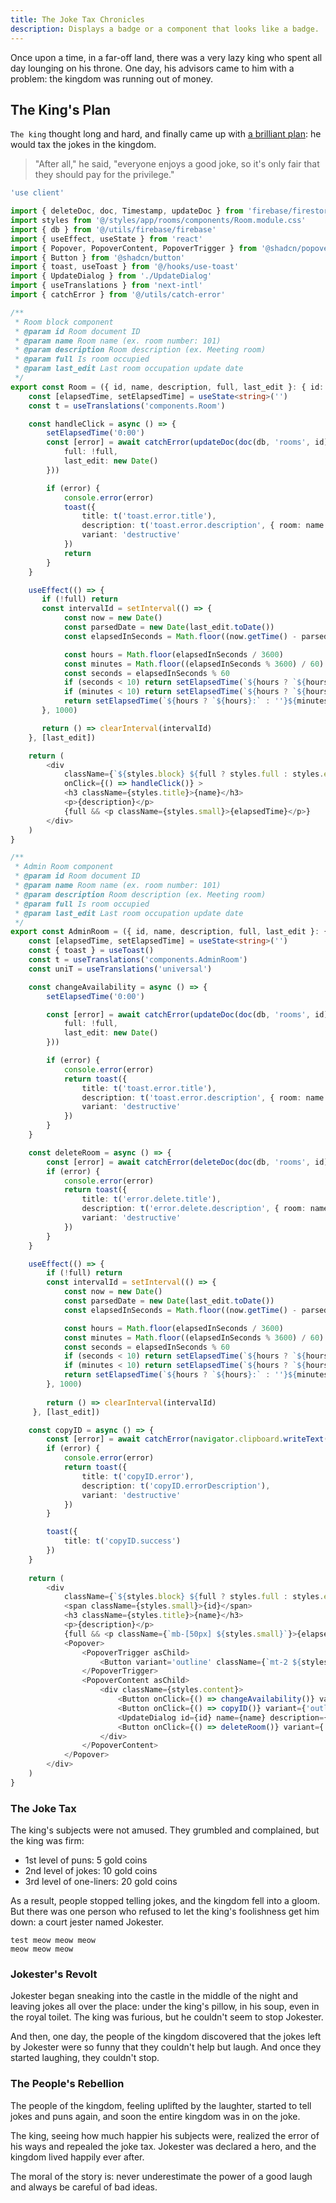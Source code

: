 ```yaml
---
title: The Joke Tax Chronicles
description: Displays a badge or a component that looks like a badge.
---
```


Once upon a time, in a far-off land, there was a very lazy king who spent all day lounging on his throne. One day, his advisors came to him with a problem: the kingdom was running out of money.

## The King's Plan

`The king` thought long and hard, and finally came up with [a brilliant plan](#): he would tax the jokes in the kingdom.

> "After all," he said, "everyone enjoys a good joke, so it's only fair that they should pay for the privilege."

```ts
'use client'

import { deleteDoc, doc, Timestamp, updateDoc } from 'firebase/firestore'
import styles from '@/styles/app/rooms/components/Room.module.css'
import { db } from '@/utils/firebase/firebase'
import { useEffect, useState } from 'react'
import { Popover, PopoverContent, PopoverTrigger } from '@shadcn/popover'
import { Button } from '@shadcn/button'
import { toast, useToast } from '@/hooks/use-toast'
import { UpdateDialog } from './UpdateDialog'
import { useTranslations } from 'next-intl'
import { catchError } from '@/utils/catch-error'

/**
 * Room block component
 * @param id Room document ID
 * @param name Room name (ex. room number: 101)
 * @param description Room description (ex. Meeting room)
 * @param full Is room occupied
 * @param last_edit Last room occupation update date
 */
export const Room = ({ id, name, description, full, last_edit }: { id: string, name: string, description: string, full: boolean, last_edit: Timestamp }) => {
    const [elapsedTime, setElapsedTime] = useState<string>('')
    const t = useTranslations('components.Room')

    const handleClick = async () => {
        setElapsedTime('0:00')
        const [error] = await catchError(updateDoc(doc(db, 'rooms', id), {
            full: !full,
            last_edit: new Date()
        }))

        if (error) {
            console.error(error)
            toast({
                title: t('toast.error.title'),
                description: t('toast.error.description', { room: name }),
                variant: 'destructive'
            })
            return
        }
    }

    useEffect(() => {
       if (!full) return
       const intervalId = setInterval(() => {
            const now = new Date()
            const parsedDate = new Date(last_edit.toDate())
            const elapsedInSeconds = Math.floor((now.getTime() - parsedDate.getTime()) / 1000)

            const hours = Math.floor(elapsedInSeconds / 3600)
            const minutes = Math.floor((elapsedInSeconds % 3600) / 60)
            const seconds = elapsedInSeconds % 60
            if (seconds < 10) return setElapsedTime(`${hours ? `${hours}:` : ''}${minutes}:0${seconds}`)
            if (minutes < 10) return setElapsedTime(`${hours ? `${hours}:` : ''}0${minutes}:${seconds}`)
            return setElapsedTime(`${hours ? `${hours}:` : ''}${minutes}:${seconds}`)
       }, 1000)

       return () => clearInterval(intervalId)
    }, [last_edit])

    return (
        <div
            className={`${styles.block} ${full ? styles.full : styles.empty}`}
            onClick={() => handleClick()} >
            <h3 className={styles.title}>{name}</h3>
            <p>{description}</p>
            {full && <p className={styles.small}>{elapsedTime}</p>}
        </div>
    )
}

/**
 * Admin Room component
 * @param id Room document ID
 * @param name Room name (ex. room number: 101)
 * @param description Room description (ex. Meeting room)
 * @param full Is room occupied
 * @param last_edit Last room occupation update date
 */
export const AdminRoom = ({ id, name, description, full, last_edit }: { id: string, name: string, description: string, full: boolean, last_edit: Timestamp }) => {
    const [elapsedTime, setElapsedTime] = useState<string>('')
    const { toast } = useToast()
    const t = useTranslations('components.AdminRoom')
    const uniT = useTranslations('universal')

    const changeAvailability = async () => {
        setElapsedTime('0:00')

        const [error] = await catchError(updateDoc(doc(db, 'rooms', id), {
            full: !full,
            last_edit: new Date()
        }))

        if (error) {
            console.error(error)
            return toast({
                title: t('toast.error.title'),
                description: t('toast.error.description', { room: name }),
                variant: 'destructive'
            })
        }
    }

    const deleteRoom = async () => {
        const [error] = await catchError(deleteDoc(doc(db, 'rooms', id)))
        if (error) {
            console.error(error)
            return toast({
                title: t('error.delete.title'),
                description: t('error.delete.description', { room: name }),
                variant: 'destructive'
            })
        }
    }

    useEffect(() => {
        if (!full) return
        const intervalId = setInterval(() => {
            const now = new Date()
            const parsedDate = new Date(last_edit.toDate())
            const elapsedInSeconds = Math.floor((now.getTime() - parsedDate.getTime()) / 1000)

            const hours = Math.floor(elapsedInSeconds / 3600)
            const minutes = Math.floor((elapsedInSeconds % 3600) / 60)
            const seconds = elapsedInSeconds % 60
            if (seconds < 10) return setElapsedTime(`${hours ? `${hours}:` : ''}${minutes}:0${seconds}`)
            if (minutes < 10) return setElapsedTime(`${hours ? `${hours}:` : ''}0${minutes}:${seconds}`)
            return setElapsedTime(`${hours ? `${hours}:` : ''}${minutes}:${seconds}`)
        }, 1000)
 
        return () => clearInterval(intervalId)
     }, [last_edit])

    const copyID = async () => {
        const [error] = await catchError(navigator.clipboard.writeText(id))
        if (error) {
            console.error(error)
            return toast({
                title: t('copyID.error'),
                description: t('copyID.errorDescription'),
                variant: 'destructive'
            })
        }

        toast({
            title: t('copyID.success')
        })
    }
 
    return (
        <div
            className={`${styles.block} ${full ? styles.full : styles.empty} ${styles.admin_block}`}>
            <span className={styles.small}>{id}</span>
            <h3 className={styles.title}>{name}</h3>
            <p>{description}</p>
            {full && <p className={`mb-[50px] ${styles.small}`}>{elapsedTime}</p>}
            <Popover>
                <PopoverTrigger asChild>
                    <Button variant='outline' className={`mt-2 ${styles.button}`}>{uniT('options')}</Button>
                </PopoverTrigger>
                <PopoverContent asChild>
                    <div className={styles.content}>
                        <Button onClick={() => changeAvailability()} variant={'outline'} className='mr-2'>{full ? t('occupation.leave') : t('occupation.enter')}</Button>
                        <Button onClick={() => copyID()} variant={'outline'} className='ml-2'>{t('copy')}</Button>
                        <UpdateDialog id={id} name={name} description={description} />
                        <Button onClick={() => deleteRoom()} variant={'destructive'} className='ml-2 mt-2'>{t('delete')}</Button>
                    </div>
                </PopoverContent>
            </Popover>
        </div>
    )
}
```

### The Joke Tax

The king's subjects were not amused. They grumbled and complained, but the king was firm:

- 1st level of puns: 5 gold coins
- 2nd level of jokes: 10 gold coins
- 3rd level of one-liners: 20 gold coins

As a result, people stopped telling jokes, and the kingdom fell into a gloom. But there was one person who refused to let the king's foolishness get him down: a court jester named Jokester.

```
test meow meow meow
meow meow meow
``` 

### Jokester's Revolt

Jokester began sneaking into the castle in the middle of the night and leaving jokes all over the place: under the king's pillow, in his soup, even in the royal toilet. The king was furious, but he couldn't seem to stop Jokester.

And then, one day, the people of the kingdom discovered that the jokes left by Jokester were so funny that they couldn't help but laugh. And once they started laughing, they couldn't stop.

### The People's Rebellion

The people of the kingdom, feeling uplifted by the laughter, started to tell jokes and puns again, and soon the entire kingdom was in on the joke.

The king, seeing how much happier his subjects were, realized the error of his ways and repealed the joke tax. Jokester was declared a hero, and the kingdom lived happily ever after.

The moral of the story is: never underestimate the power of a good laugh and always be careful of bad ideas.
